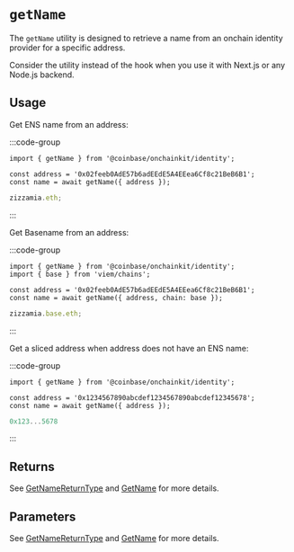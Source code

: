 
# `getName`

The `getName` utility is designed to retrieve a name from an onchain identity
provider for a specific address.

Consider the utility instead of the hook when you
use it with Next.js or any Node.js backend.

## Usage

Get ENS name from an address:

:::code-group

```tsx twoslash [code]
import { getName } from '@coinbase/onchainkit/identity';

const address = '0x02feeb0AdE57b6adEEdE5A4EEea6Cf8c21BeB6B1';
const name = await getName({ address });
```

```ts [return value]
zizzamia.eth;
```

:::

Get Basename from an address:

:::code-group

```tsx twoslash [code]
import { getName } from '@coinbase/onchainkit/identity';
import { base } from 'viem/chains';

const address = '0x02feeb0AdE57b6adEEdE5A4EEea6Cf8c21BeB6B1';
const name = await getName({ address, chain: base });
```

```ts [return value]
zizzamia.base.eth;
```

:::

Get a sliced address when address does not have an ENS name:

:::code-group

```tsx twoslash [code]
import { getName } from '@coinbase/onchainkit/identity';

const address = '0x1234567890abcdef1234567890abcdef12345678';
const name = await getName({ address });
```

```ts [return value]
0x123...5678
```

:::

## Returns

See [GetNameReturnType](/builderkits/onchainkit/identity/types#getnamereturntype) and [GetName](/builderkits/onchainkit/identity/types#getname) for more details.

## Parameters

See [GetNameReturnType](/builderkits/onchainkit/identity/types#getnamereturntype) and [GetName](/builderkits/onchainkit/identity/types#getname) for more details.

<FeedbackWidget />
